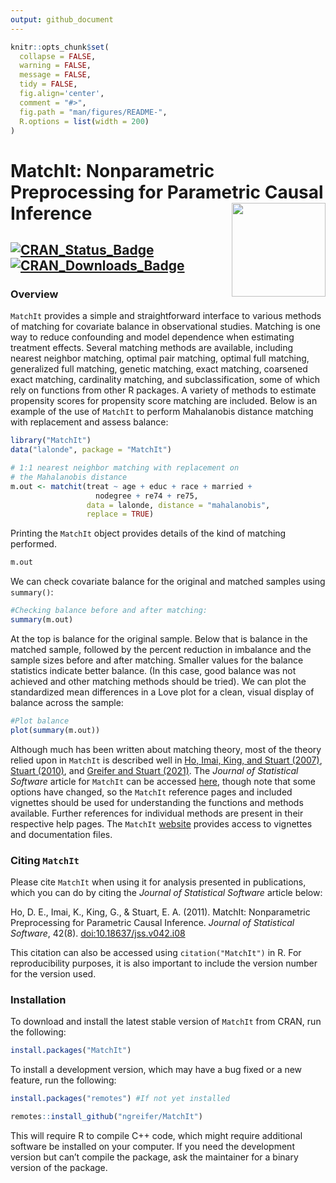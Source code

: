 ```yaml
---
output: github_document
---
```


<!-- README.md is generated from README.Rmd. Please edit that file -->

```r
knitr::opts_chunk$set(
  collapse = FALSE,
  warning = FALSE,
  message = FALSE,
  tidy = FALSE,
  fig.align='center',
  comment = "#>",
  fig.path = "man/figures/README-",
  R.options = list(width = 200)
)
```
# MatchIt: Nonparametric Preprocessing for Parametric Causal Inference <img src="man/figures/logo.png" align="right" width="150"/>

[![CRAN_Status_Badge](https://img.shields.io/cran/v/MatchIt?color=952100)](https://cran.r-project.org/package=MatchIt) [![CRAN_Downloads_Badge](https://cranlogs.r-pkg.org/badges/MatchIt?color=952100)](https://cran.r-project.org/package=MatchIt)
------
### Overview

`MatchIt` provides a simple and straightforward interface to various methods of matching for covariate balance in observational studies. Matching is one way to reduce confounding and model dependence when estimating treatment effects. Several matching methods are available, including nearest neighbor matching, optimal pair matching, optimal full matching, generalized full matching, genetic matching, exact matching, coarsened exact matching, cardinality matching, and subclassification, some of which rely on functions from other R packages. A variety of methods to estimate propensity scores for propensity score matching are included. Below is an example of the use of `MatchIt` to perform Mahalanobis distance matching with replacement and assess balance:

```r
library("MatchIt")
data("lalonde", package = "MatchIt")

# 1:1 nearest neighbor matching with replacement on 
# the Mahalanobis distance
m.out <- matchit(treat ~ age + educ + race + married + 
                   nodegree + re74 + re75, 
                 data = lalonde, distance = "mahalanobis",
                 replace = TRUE)
```

Printing the `MatchIt` object provides details of the kind of matching performed. 

```r
m.out
```

We can check covariate balance for the original and matched samples using `summary()`:

```r
#Checking balance before and after matching:
summary(m.out)
```

At the top is balance for the original sample. Below that is balance in the matched sample, followed by the percent reduction in imbalance and the sample sizes before and after matching. Smaller values for the balance statistics indicate better balance. (In this case, good balance was not achieved and other matching methods should be tried). We can plot the standardized mean differences in a Love plot for a clean, visual display of balance across the sample:

```r
#Plot balance
plot(summary(m.out))
```

Although much has been written about matching theory, most of the theory relied upon in `MatchIt` is described well in [Ho, Imai, King, and Stuart (2007)](https//:doi.org/10.1093/pan/mpl013), [Stuart (2010)](https://doi.org/10.1214/09-STS313), and [Greifer and Stuart (2021)](https://doi.org/10.1093/epirev/mxab003). The *Journal of Statistical Software* article for `MatchIt` can be accessed [here](https://doi.org/10.18637/jss.v042.i08), though note that some options have changed, so the `MatchIt` reference pages and included vignettes should be used for understanding the functions and methods available. Further references for individual methods are present in their respective help pages. The `MatchIt` [website](https://kosukeimai.github.io/MatchIt/) provides access to vignettes and documentation files.

### Citing `MatchIt`

Please cite `MatchIt` when using it for analysis presented in publications, which you can do by citing the *Journal of Statistical Software* article below:

Ho, D. E., Imai, K., King, G., & Stuart, E. A. (2011). MatchIt: Nonparametric Preprocessing for Parametric Causal Inference. *Journal of Statistical Software*, 42(8). [doi:10.18637/jss.v042.i08](https://doi.org/10.18637/jss.v042.i08)

This citation can also be accessed using `citation("MatchIt")` in R. For reproducibility purposes, it is also important to include the version number for the version used.

### Installation

To download and install the latest stable version of `MatchIt` from CRAN, run the following:

```r
install.packages("MatchIt")
```

To install a development version, which may have a bug fixed or a new feature, run the following:

```r
install.packages("remotes") #If not yet installed

remotes::install_github("ngreifer/MatchIt")
```

This will require R to compile C++ code, which might require additional software be installed on your computer. If you need the development version but can't compile the package, ask the maintainer for a binary version of the package.